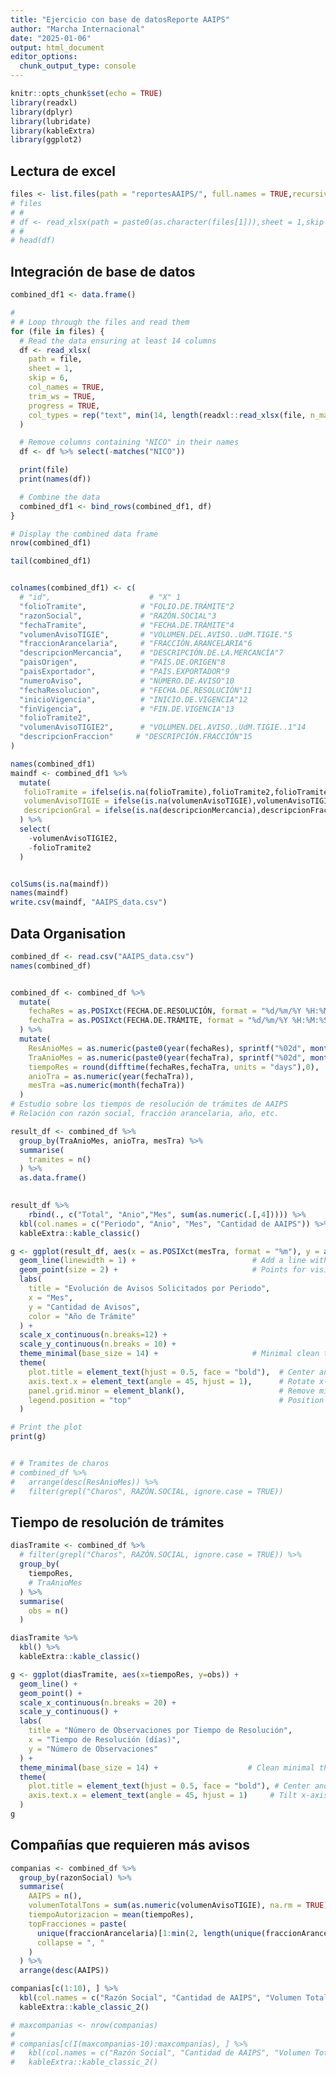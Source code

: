 ```yaml
---
title: "Ejercicio con base de datosReporte AAIPS"
author: "Marcha Internacional"
date: "2025-01-06"
output: html_document
editor_options: 
  chunk_output_type: console
---
```


```r
knitr::opts_chunk$set(echo = TRUE)
library(readxl)
library(dplyr)
library(lubridate)
library(kableExtra)
library(ggplot2)
```

## Lectura de excel

```r
files <- list.files(path = "reportesAAIPS/", full.names = TRUE,recursive = T)
# files
# # 
# df <- read_xlsx(path = paste0(as.character(files[1])),sheet = 1,skip = 6,col_names = T,trim_ws = T,progress = T)
# # 
# head(df)

```
## Integración de base de datos

```r
combined_df1 <- data.frame()

# 
# # Loop through the files and read them
for (file in files) {
  # Read the data ensuring at least 14 columns
  df <- read_xlsx(
    path = file,
    sheet = 1,
    skip = 6,
    col_names = TRUE,
    trim_ws = TRUE,
    progress = TRUE,
    col_types = rep("text", min(14, length(readxl::read_xlsx(file, n_max = 1))))
  )

  # Remove columns containing "NICO" in their names
  df <- df %>% select(-matches("NICO"))

  print(file)
  print(names(df))

  # Combine the data
  combined_df1 <- bind_rows(combined_df1, df)
}

# Display the combined data frame
nrow(combined_df1)

tail(combined_df1)


colnames(combined_df1) <- c(
  # "id",                      # "X" 1
  "folioTramite",            # "FOLIO.DE.TRÁMITE"2
  "razonSocial",             # "RAZÓN.SOCIAL"3
  "fechaTramite",            # "FECHA.DE.TRÁMITE"4
  "volumenAvisoTIGIE",       # "VOLUMEN.DEL.AVISO..UdM.TIGIE."5
  "fraccionArancelaria",     # "FRACCIÓN.ARANCELARIA"6
  "descripcionMercancia",    # "DESCRIPCIÓN.DE.LA.MERCANCÍA"7
  "paisOrigen",              # "PAÍS.DE.ORIGEN"8
  "paisExportador",          # "PAÍS.EXPORTADOR"9
  "numeroAviso",             # "NÚMERO.DE.AVISO"10
  "fechaResolucion",         # "FECHA.DE.RESOLUCIÓN"11
  "inicioVigencia",          # "INICIO.DE.VIGENCIA"12
  "finVigencia",             # "FIN.DE.VIGENCIA"13
  "folioTramite2",
  "volumenAvisoTIGIE2",      # "VOLUMEN.DEL.AVISO..UdM.TIGIE..1"14
  "descripcionFraccion"     # "DESCRIPCIÓN.FRACCIÓN"15
)

names(combined_df1)
maindf <- combined_df1 %>%
  mutate(
   folioTramite = ifelse(is.na(folioTramite),folioTramite2,folioTramite),
   volumenAvisoTIGIE = ifelse(is.na(volumenAvisoTIGIE),volumenAvisoTIGIE2,volumenAvisoTIGIE),
   descripcionGral = ifelse(is.na(descripcionMercancia),descripcionFraccion,descripcionMercancia),
  ) %>%
  select(
    -volumenAvisoTIGIE2,
    -folioTramite2
  )


colSums(is.na(maindf))
names(maindf)
write.csv(maindf, "AAIPS_data.csv")

```

## Data Organisation

```r
combined_df <- read.csv("AAIPS_data.csv")
names(combined_df)


combined_df <- combined_df %>%
  mutate(
    fechaRes = as.POSIXct(FECHA.DE.RESOLUCIÓN, format = "%d/%m/%Y %H:%M:%S"),
    fechaTra = as.POSIXct(FECHA.DE.TRÁMITE, format = "%d/%m/%Y %H:%M:%S")
  ) %>%
  mutate(
    ResAnioMes = as.numeric(paste0(year(fechaRes), sprintf("%02d", month(fechaRes)))),
    TraAnioMes = as.numeric(paste0(year(fechaTra), sprintf("%02d", month(fechaTra)))),
    tiempoRes = round(difftime(fechaRes,fechaTra, units = "days"),0),
    anioTra = as.numeric(year(fechaTra)),
    mesTra =as.numeric(month(fechaTra))
  )
# Estudio sobre los tiempos de resolución de trámites de AAIPS
# Relación con razón social, fracción arancelaria, año, etc.

result_df <- combined_df %>%
  group_by(TraAnioMes, anioTra, mesTra) %>%
  summarise(
    tramites = n()
  ) %>%
  as.data.frame()
  

result_df %>%
    rbind(., c("Total", "Anio","Mes", sum(as.numeric(.[,4])))) %>%
  kbl(col.names = c("Periodo", "Anio", "Mes", "Cantidad de AAIPS")) %>%
  kableExtra::kable_classic()

g <- ggplot(result_df, aes(x = as.POSIXct(mesTra, format = "%m"), y = as.numeric(tramites), group = as.character(anioTra), color = as.character(anioTra))) +
  geom_line(linewidth = 1) +                          # Add a line with grouping by anioTra
  geom_point(size = 2) +                              # Points for visibility
  labs(
    title = "Evolución de Avisos Solicitados por Periodo",
    x = "Mes",
    y = "Cantidad de Avisos",
    color = "Año de Trámite"
  ) +
  scale_x_continuous(n.breaks=12) +
  scale_y_continuous(n.breaks = 10) +
  theme_minimal(base_size = 14) +                     # Minimal clean theme
  theme(
    plot.title = element_text(hjust = 0.5, face = "bold"),  # Center and bold the title
    axis.text.x = element_text(angle = 45, hjust = 1),      # Rotate x-axis labels for readability
    panel.grid.minor = element_blank(),                     # Remove minor grid lines
    legend.position = "top"                                 # Position the legend at the top
  )

# Print the plot
print(g)


# # Tramites de charos
# combined_df %>%
#   arrange(desc(ResAnioMes)) %>%
#   filter(grepl("Charos", RAZÓN.SOCIAL, ignore.case = TRUE))
```

## Tiempo de resolución de trámites

```r
diasTramite <- combined_df %>%
  # filter(grepl("Charos", RAZÓN.SOCIAL, ignore.case = TRUE)) %>%
  group_by(
    tiempoRes,
    # TraAnioMes
  ) %>%
  summarise(
    obs = n()
  )

diasTramite %>%
  kbl() %>%
  kableExtra::kable_classic()

g <- ggplot(diasTramite, aes(x=tiempoRes, y=obs)) +
  geom_line() +
  geom_point() +
  scale_x_continuous(n.breaks = 20) +
  scale_y_continuous() +
  labs(
    title = "Número de Observaciones por Tiempo de Resolución",
    x = "Tiempo de Resolución (días)",
    y = "Número de Observaciones"
  ) +
  theme_minimal(base_size = 14) +                    # Clean minimal theme
  theme(
    plot.title = element_text(hjust = 0.5, face = "bold"), # Center and bold title
    axis.text.x = element_text(angle = 45, hjust = 1)     # Tilt x-axis labels for readability
  )
g

```

## Compañías que requieren más avisos

```r


companias <- combined_df %>%
  group_by(razonSocial) %>%
  summarise(
    AAIPS = n(),
    volumenTotalTons = sum(as.numeric(volumenAvisoTIGIE), na.rm = TRUE) / 1000,
    tiempoAutorizacion = mean(tiempoRes),
    topFracciones = paste(
      unique(fraccionArancelaria)[1:min(2, length(unique(fraccionArancelaria)))],
      collapse = ", "
    )
  ) %>%
  arrange(desc(AAIPS))

companias[c(1:10), ] %>%
  kbl(col.names = c("Razón Social", "Cantidad de AAIPS", "Volumen Total (tons)", "Tiempo Resolución", "Top 2 Fracciones Arancelarias")) %>%
  kableExtra::kable_classic_2()

# maxcompanias <- nrow(companias)
# 
# companias[c(I(maxcompanias-10):maxcompanias), ] %>%
#   kbl(col.names = c("Razón Social", "Cantidad de AAIPS", "Volumen Total (tons)", "Tiempo Resolución", "Top 2 Fracciones Arancelarias")) %>%
#   kableExtra::kable_classic_2()
```




